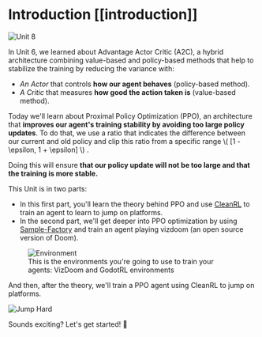 # Introduction [[introduction]]

<img src="https://huggingface.co/datasets/huggingface-deep-rl-course/course-images/resolve/main/en/unit9/thumbnail.png" alt="Unit 8"/>

In Unit 6, we learned about Advantage Actor Critic (A2C), a hybrid architecture combining value-based and policy-based methods that help to stabilize the training by reducing the variance with:

- *An Actor* that controls **how our agent behaves** (policy-based method).
- *A Critic* that measures **how good the action taken is** (value-based method).

Today we'll learn about Proximal Policy Optimization (PPO), an architecture that **improves our agent's training stability by avoiding too large policy updates**. To do that, we use a ratio that indicates the difference between our current and old policy and clip this ratio from a specific range \\( [1 - \epsilon, 1 + \epsilon] \\) .

Doing this will ensure **that our policy update will not be too large and that the training is more stable.**

This Unit is in two parts:
- In this first part, you'll learn the theory behind PPO and use [CleanRL](https://github.com/vwxyzjn/cleanrl) to train an agent to learn to jump on platforms.
- In the second part, we'll get deeper into PPO optimization by using [Sample-Factory](https://samplefactory.dev/) and train an agent playing vizdoom (an open source version of Doom).

<figure>
<img src="https://huggingface.co/datasets/huggingface-deep-rl-course/course-images/resolve/main/en/unit10/environments.png" alt="Environment"/>
<figcaption>This is the environments you're going to use to train your agents: VizDoom and GodotRL environments</figcaption>
</figure>

And then, after the theory, we'll train a PPO agent using CleanRL to jump on platforms.

<img src="https://huggingface.co/datasets/huggingface-deep-rl-course/course-images/resolve/main/en/unit9/jumphard.gif" alt="Jump Hard"/>

Sounds exciting? Let's get started! 🚀
